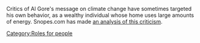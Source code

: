 Critics of Al Gore's message on climate change have sometimes targeted his own behavior, as a wealthy individual whose home uses large amounts of energy. Snopes.com has made [http://www.snopes.com/politics/business/gorehome.asp an analysis of this criticism].


{{stub}}

[[Category:Roles for people]]